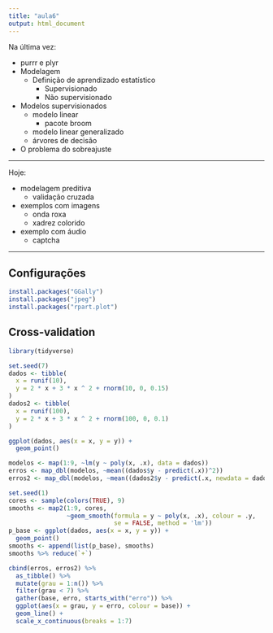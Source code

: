 ```yaml
---
title: "aula6"
output: html_document
---
```


Na última vez:

- purrr e plyr
- Modelagem
    - Definição de aprendizado estatístico
        - Supervisionado
        - Não supervisionado
- Modelos supervisionados
    - modelo linear
        - pacote broom
    - modelo linear generalizado
    - árvores de decisão
- O problema do sobreajuste

----------------------------------------------------------

Hoje:

- modelagem preditiva
    - validação cruzada
- exemplos com imagens
    - onda roxa
    - xadrez colorido
- exemplo com áudio
    - captcha

----------------------------------------------------------

## Configurações

```r
install.packages("GGally")
install.packages("jpeg")
install.packages("rpart.plot")
```

## Cross-validation

```r
library(tidyverse)
```

```r
set.seed(7)
dados <- tibble(
  x = runif(10),
  y = 2 * x + 3 * x ^ 2 + rnorm(10, 0, 0.15) 
)
dados2 <- tibble(
  x = runif(100),
  y = 2 * x + 3 * x ^ 2 + rnorm(100, 0, 0.1) 
)
```

```r
ggplot(dados, aes(x = x, y = y)) + 
  geom_point()
```

```r
modelos <- map(1:9, ~lm(y ~ poly(x, .x), data = dados))
erros <- map_dbl(modelos, ~mean((dados$y - predict(.x))^2))
erros2 <- map_dbl(modelos, ~mean((dados2$y - predict(.x, newdata = dados2))^2))

set.seed(1)
cores <- sample(colors(TRUE), 9)
smooths <- map2(1:9, cores, 
                ~geom_smooth(formula = y ~ poly(x, .x), colour = .y, 
                             se = FALSE, method = 'lm'))
p_base <- ggplot(dados, aes(x = x, y = y)) + 
  geom_point()
smooths <- append(list(p_base), smooths)
smooths %>% reduce(`+`)
```


```r
cbind(erros, erros2) %>%
  as_tibble() %>%
  mutate(grau = 1:n()) %>%
  filter(grau < 7) %>%
  gather(base, erro, starts_with("erro")) %>%
  ggplot(aes(x = grau, y = erro, colour = base)) +
  geom_line() +
  scale_x_continuous(breaks = 1:7)
```

